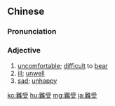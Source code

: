 {{also|难受}}
==Chinese==
{{zh-forms|s=难受}}

===Pronunciation===
{{zh-pron
|m=nánshòu
|c=naan4 sau6
|ma=Zh-nánshòu.ogg
|cat=a
}}

===Adjective===
{{zh-adj}}

# [[uncomfortable]]; [[difficult]] to [[bear]]
# [[ill]]; [[unwell]]
# [[sad]]; [[unhappy]]

{{zh-cat|Elementary}}

[[ko:難受]]
[[hu:難受]]
[[mg:難受]]
[[ja:難受]]